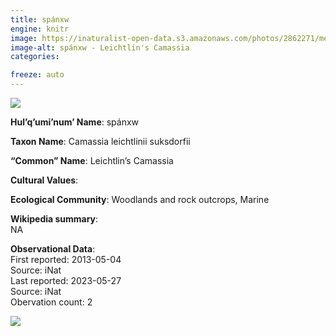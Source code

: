 ```yaml
---
title: spánxw
engine: knitr
image: https://inaturalist-open-data.s3.amazonaws.com/photos/2862271/medium.JPG
image-alt: spánxw - Leichtlin's Camassia
categories:

freeze: auto
---
```

![](https://inaturalist-open-data.s3.amazonaws.com/photos/2862271/medium.JPG){fig-alt="spánxw - Leichtlin's Camassia"}

**Hul'q'umi'num' Name**: spánxw



**Taxon Name**: Camassia leichtlinii suksdorfii

**"Common" Name**: Leichtlin's Camassia

**Cultural Values**:  

::: {layout-nrow=1 style="width:60%"}

:::

**Ecological Community**: Woodlands and rock outcrops, Marine

**Wikipedia summary**:  
NA

**Observational Data**:   
First reported: 2013-05-04  
Source: iNat  
Last reported: 2023-05-27  
Source: iNat  
Obervation count: 2

![](community_dist.png)
